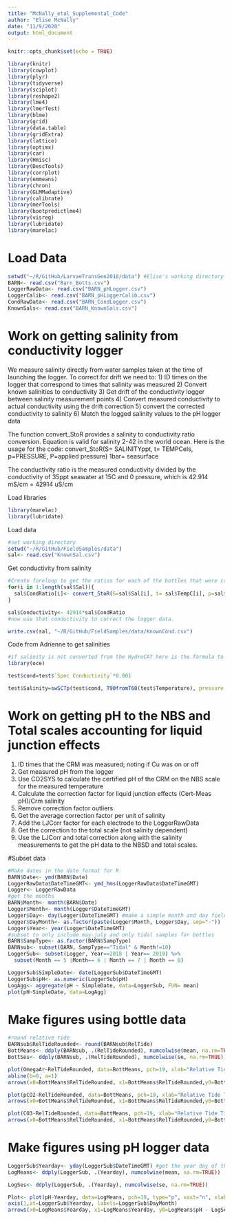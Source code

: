 ```yaml
---
title: "McNally_etal_Supplemental_Code"
author: "Elise McNally"
date: "11/9/2020"
output: html_document
---
```


```r
knitr::opts_chunk$set(echo = TRUE)
```


```r
library(knitr)
library(cowplot)
library(plyr)
library(tidyverse)
library(sciplot)
library(reshape2)
library(lme4)
library(lmerTest)
library(blme)
library(grid)
library(data.table)
library(gridExtra)
library(lattice)
library(optimx)
library(car)
library(Hmisc)
library(DescTools)
library(corrplot)
library(emmeans)
library(chron)
library(GLMMadaptive)
library(calibrate)
library(merTools)
library(bootpredictlme4)
library(visreg)
library(lubridate)
library(marelac)
```

# Load Data
```r
setwd("~/R/GitHub/LarvaeTransGen2018/data") #Elise's working directory
BARN<- read.csv("Barn_Botts.csv")
LoggerRawData<- read.csv("BARN_pHLogger.csv")
LoggerCalib<- read.csv("BARN_pHLoggerCalib.csv")
CondRawData<- read.csv("BARN_CondLogger.csv")
KnownSals<- read.csv("BARN_KnownSals.csv")

```

# Work on getting salinity from conductivity logger
We measure salinity directly from water samples taken at the time of launching the logger. To correct for drift we need to: 
1) ID times on the logger that correspond to times that salinity was measured
2) Convert known salinities to conductivity
3) Get drift of the conductivity logger between salinity measurement points
4) Convert measured conductivity to actual conductivity using the drift correction
5) convert the corrected conductivity to salinity
6) Match the logged salinity values to the pH logger data

The function convert_StoR provides a salinity to conductivity ratio conversion. Equation is valid for salinity 2-42 in the world ocean. Here is the usage for the code: 
convert_StoR(S= SALINITYppt, t= TEMPCels, p=PRESSURE, P=applied pressure)
1bar= seasurface

The conductivity ratio is the measured conductivity divided by the conductivity of 35ppt seawater at 15C and 0 pressure, which is 42.914 mS/cm = 42914 uS/cm

Load libraries
```r
library(marelac)
library(lubridate)
```

Load data
```r
#set working directory
setwd("~/R/GitHub/FieldSamples/data")
sal<- read.csv("KnownSal.csv")
```

Get conductivity from salinity
```r
#Create foreloop to get the ratios for each of the bottles that were collected
for(i in 1:length(sal$Sal)){
  sal$CondRatio[i]<- convert_StoR(S=sal$Sal[i], t= sal$TempC[i], p=sal$Pressure[i])
}

sal$Conductivity<- 42914*sal$CondRatio
#now use that conductivity to correct the logger data. 

write.csv(sal, "~/R/GitHub/FieldSamples/data/KnownCond.csv")

```


Code from Adrienne to get salinities
```r
#if salinity is not converted from the HydroCAT here is the formula to do it
library(oce)

test$cond=test$`Spec Conductivity`*0.001

test$Salinity=swSCTp(test$cond, T90fromT68(test$Temperature), pressure = (test$Pressure), conductivityUnit = "mS/cm", eos = "unesco")
```




# Work on getting pH to the NBS and Total scales accounting for liquid junction effects

1) ID times that the CRM was measured; noting if Cu was on or off
2) Get measured pH from the logger
3) Use CO2SYS to calculate the certified pH of the CRM on the NBS scale for the measured temperature
4) Calculate the correction factor for liquid junction effects (Cert-Meas pH)/Crm salinity
5) Remove correction factor outliers
6) Get the average correction factor per unit of salinity
7) Add the LJCorr factor for each electrode to the LoggerRawData 
8) Get the correction to the total scale (not salinity dependent)
9) Use the LJCorr and total correction along with the salinity measurements to get the pH data to the NBSD and total scales. 



#Subset data
```r
#Make dates in the date format for R
BARN$Date<- ymd(BARN$Date)
LoggerRawData$DateTimeGMT<- ymd_hms(LoggerRawData$DateTimeGMT)
Logger<- LoggerRawData
#get the months
BARN$Month<- month(BARN$Date)
Logger$Month<- month(Logger$DateTimeGMT)
Logger$Day<- day(Logger$DateTimeGMT) #make a simple month and day field
Logger$DayMonth<- as.factor(paste(Logger$Month, Logger$Day, sep="-"))
Logger$Year<- year(Logger$DateTimeGMT)
#subset to only include may-july and only tidal samples for bottles
BARN$SampType<- as.factor(BARN$SampType)
BARNsub<- subset(BARN, SampType=="Tidal" & Month!=10)
LoggerSub<- subset(Logger, Year==2018 | Year== 2019) %>% 
  subset(Month == 5 |Month== 6 | Month == 7 | Month == 8)

LoggerSub$SimpleDate<- date(LoggerSub$DateTimeGMT)
LoggerSub$pH<- as.numeric(LoggerSub$pH)
LogAgg<- aggregate(pH ~ SimpleDate, data=LoggerSub, FUN= mean)
plot(pH~SimpleDate, data=LogAgg)

```

# Make figures using bottle data
```r
#round relative tide
BARNsub$RelTideRounded<- round(BARNsub$RelTide)
BottMeans<- ddply(BARNsub, .(RelTideRounded), numcolwise(mean, na.rm=TRUE))
BottSes<- ddply(BARNsub, .(RelTideRounded), numcolwise(se, na.rm=TRUE))

plot(OmegaAr~RelTideRounded, data=BottMeans, pch=19, xlab="Relative Tide Time", ylab= expression(paste( Omega[Aragonite])), ylim=c(0, 2.0))
abline(b=0, a=1)
arrows(x0=BottMeans$RelTideRounded, x1=BottMeans$RelTideRounded,y0=BottMeans$OmegaAr-BottSes$OmegaAr, y1=BottMeans$OmegaAr+BottSes$OmegaAr, angle=90, code=3, length=0.05, col="black")

plot(pCO2~RelTideRounded, data=BottMeans, pch=19, xlab="Relative Tide Time", ylab= expression(paste(pCO[2], " (ppm)")), ylim=c(0, 3000))
arrows(x0=BottMeans$RelTideRounded, x1=BottMeans$RelTideRounded,y0=BottMeans$pCO2-BottSes$pCO2, y1=BottMeans$pCO2+BottSes$pCO2, angle=90, code=3, length=0.05, col="black")

plot(CO3~RelTideRounded, data=BottMeans, pch=19, xlab="Relative Tide Time", ylab= expression(paste("[", CO[3], "] (", mu, "m)")), ylim=c(0, 125))
arrows(x0=BottMeans$RelTideRounded, x1=BottMeans$RelTideRounded,y0=BottMeans$CO3-BottSes$CO3, y1=BottMeans$CO3+BottSes$CO3, angle=90, code=3, length=0.05, col="black")

```

# Make figures using pH logger data
```r

LoggerSub$Yearday<- yday(LoggerSub$DateTimeGMT) #get the year day of the data
LogMeans<- ddply(LoggerSub, .(Yearday), numcolwise(mean, na.rm=TRUE))

LogSes<- ddply(LoggerSub, .(Yearday), numcolwise(se, na.rm=TRUE))

Plot<- plot(pH~Yearday, data=LogMeans, pch=19, type="p", xaxt="n", xlab="Date", ylim=c(7.5, 8.05), ylab= "pH (NBS)")
axis(1,at=LoggerSub$Yearday, labels=LoggerSub$DayMonth)
arrows(x0=LogMeans$Yearday, x1=LogMeans$Yearday, y0=LogMeans$pH - LogSes$pH, y1=LogMeans$pH + LogSes$pH, code=3, angle=90, length= 0.1)
```


